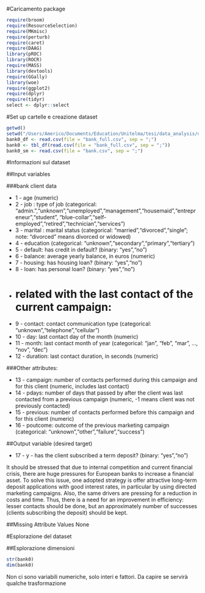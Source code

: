 #Caricamento package

```r
require(broom)
require(ResourceSelection)
require(MKmisc)
require(perturb)
require(caret)
require(DAAG)
library(pROC)
library(ROCR)
require(MASS)
library(devtools)
require(GGally)
library(woe)
require(ggplot2)
require(dplyr)
require(tidyr)
select <- dplyr::select
```

#Set up cartelle e creazione dataset

```r
getwd()
setwd("/Users/Americo/Documents/Education/Unitelma/tesi/data_analysis/dataset")
bank0_df <- read.csv(file = "bank_full.csv", sep = ";")
bank0 <- tbl_df(read.csv(file = "bank_full.csv", sep = ";"))
bank0_sm <- read.csv(file = "bank.csv", sep = ";")
```

#Informazioni sul dataset

##Input variables

###bank client data
 
* 1 - age (numeric)
*    2 - job : type of job (categorical: "admin.","unknown","unemployed","management","housemaid","entrepreneur","student", "blue-collar","self-employed","retired","technician","services") 
*    3 - marital : marital status (categorical: "married","divorced","single"; note: "divorced" means divorced or widowed)
*    4 - education (categorical: "unknown","secondary","primary","tertiary")
*    5 - default: has credit in default? (binary: "yes","no")
*    6 - balance: average yearly balance, in euros (numeric) 
*    7 - housing: has housing loan? (binary: "yes","no")
*    8 - loan: has personal loan? (binary: "yes","no")
*    # related with the last contact of the current campaign:
*    9 - contact: contact communication type (categorical: "unknown","telephone","cellular") 
*   10 - day: last contact day of the month (numeric)
*   11 - month: last contact month of year (categorical: "jan", "feb", "mar", ..., "nov", "dec")
*   12 - duration: last contact duration, in seconds (numeric)

###Other attributes:

*   13 - campaign: number of contacts performed during this campaign and for this client (numeric, includes last contact)
*   14 - pdays: number of days that passed by after the client was last contacted from a previous campaign (numeric, -1 means client was not previously contacted)
*   15 - previous: number of contacts performed before this campaign and for this client (numeric)
*   16 - poutcome: outcome of the previous marketing campaign (categorical: "unknown","other","failure","success")

##Output variable (desired target)

*   17 - y - has the client subscribed a term deposit? (binary: "yes","no")

It should be stressed that due to internal competition and current financial crisis, there are huge pressures for European banks to increase a financial asset. To solve this issue, one adopted strategy is offer attractive long-term deposit applications with good interest rates, in particular by using directed marketing campaigns. Also, the same drivers are pressing for a reduction in costs and time. Thus, there is a need for an improvement in efficiency: lesser contacts should be done, but an approximately number of successes (clients subscribing the deposit) should be kept.

##Missing Attribute Values
None

#Esplorazione del dataset

##Esplorazione dimensioni

```r
str(bank0)
dim(bank0)
```

Non ci sono variabili numeriche, solo interi e fattori. Da capire se servirà qualche trasformazione
